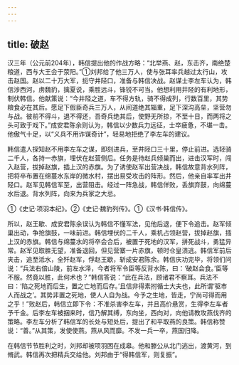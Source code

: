 ```yaml
---
---
---
```

title: 破赵
---



汉三年（公元前204年），韩信提出他的作战方略：“北举燕、赵，东击齐，南绝楚粮道，西与大王会于荥阳。”①刘邦给了他三万人，使与张耳率兵越过太行山，攻击赵国。赵以二十万大军，扼守井陉口，准备与韩信决战。赵谋士李左车认为，韩信涉西河，虏魏豹，擒夏说，乘胜远斗，锋锐不可当。他想利用井陉的有利地形，制伏韩信。他献策说：“今井陉之道，车不得方轨，骑不得成列，行数百里，其势粮食必在其后。愿足下假臣奇兵三万人，从间道绝其辎重，足下深沟高垒，坚营勿与战。彼前不得斗，退不得还，吾奇兵绝其后，使野无所掠，不至十日，而两将之头可致于戏下。”成安君陈余则认为，韩信以少数兵力远征，士卒疲惫，不堪一击。他傲气十足，以“义兵不用诈谋奇计”，轻易地拒绝了李左车的建议。

韩信遣人探知赵不用李左车之谋，即刻进兵，至井陉口三十里，停止前进。选轻骑二千人，各持一赤旗，埋伏在赵营侧后。任务是待赵兵倾巢而出，进击汉军时，闯入赵营，拔掉赵旗，插上汉的赤旗。为了诱使赵军出营决战，韩信故意背水列阵，把将卒布置在绵蔓水东岸的微水村，摆出易受攻击的阵形。然后，他亲自率军出井陉口。赵军见韩信军至，出营阻击。经过一阵急战，韩信佯败，丢旗弃鼓，向绵蔓水后退。背水列阵，向来为兵家之大忌。

①《史记·项羽本纪》。②《史记·魏豹列传》。①《汉书·韩信传》。

所以，赵王歇、成安君陈余误认为韩信不懂军法，见他后退，便下令追击。赵军倾巢出动，争抢旗鼓，一味前进。韩信埋伏的二千人，乘机占领赵营，拔掉赵旗，插上汉的赤旗。韩信与绵蔓水的将卒会合后，被置于死地的汉军，拼死战斗，勇猛异常。赵军见取胜无望，准备退回，但见营寨一片赤旗，顿时仓皇溃逃。韩信军前后夹击，追至泜水，全歼赵军，俘赵王歇，斩成安君陈余。韩信庆功完毕，将领们问说：“兵法右倍山陵，前左水泽，今者将军令臣等反背水陈，曰：‘破赵会食。’臣等不服。然竟以胜，此何术也？”韩信答说：“此在兵法，顾诸君不察耳。兵法不曰：‘陷之死地而后生，置之亡地而后存。’且信非得素拊循士大夫也，此所谓‘驱市人而战之’。其势非置之死地，使人人自为战。今予之生地，皆走，宁尚可得而用之乎！”败赵后，韩信立即下令：不准杀害李左车，并且高价悬赏，生得李左车者予千金。后李左车被捆来时，信乃解其缚，东向坐，西向对，向他请教攻燕伐齐的策略。李左车分析了韩信军的长处与短处后，提出了和平取燕的良策。韩信称赞说：“善。”从其策，发使使燕。燕从风而靡。不发一兵一卒，燕国归降。

在韩信节节胜利之时，刘邦却被项羽困在成皋。他和滕公从北门逃出，渡黄河，到脩武。韩信再次把精兵交给他。刘邦由于“得韩信军，则复振”。